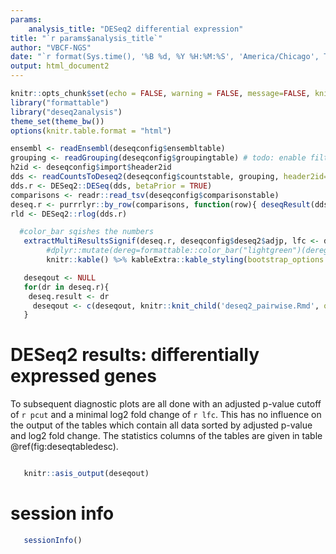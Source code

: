 ```yaml
---
params: 
    analysis_title: "DESeq2 differential expression"
title: "`r params$analysis_title`"
author: "VBCF-NGS"
date: "`r format(Sys.time(), '%B %d, %Y %H:%M:%S', 'America/Chicago', T)`"
output: html_document2
---
```


```r
knitr::opts_chunk$set(echo = FALSE, warning = FALSE, message=FALSE, knitr.table.format = "html")
library("formattable")
library("deseq2analysis")
theme_set(theme_bw())
options(knitr.table.format = "html") 
```

```r
ensembl <- readEnsembl(deseqconfig$ensembltable)
grouping <- readGrouping(deseqconfig$groupingtable) # todo: enable filter grouping in deseqconfig
h2id <- deseqconfig$import$header2id
dds <- readCountsToDeseq2(deseqconfig$countstable, grouping, header2id=get(h2id), remove_genes = NULL, metacols=deseqconfig$import$metacols, skip=deseqconfig$import$skip)
dds.r <- DESeq2::DESeq(dds, betaPrior = TRUE)
comparisons <- readr::read_tsv(deseqconfig$comparisonstable)
deseq.r <- purrrlyr::by_row(comparisons, function(row){ deseqResult(dds.r, row$cond1, row$cond2) }) %>% dplyr::pull(.out)
rld <- DESeq2::rlog(dds.r)
```

```r

  #color_bar sqishes the numbers
   extractMultiResultsSignif(deseq.r, deseqconfig$deseq2$adjp, lfc <- deseqconfig$deseq2$log2fc)  %>% 
        #dplyr::mutate(dereg=formattable::color_bar("lightgreen")(dereg), up=formattable::color_bar("lightyellow")(up), down=formattable::color_bar("lightorange")(down)) %>%
        knitr::kable() %>% kableExtra::kable_styling(bootstrap_options = c("striped", "hover"), latex_options = "striped")

```

```r
   deseqout <- NULL
   for(dr in deseq.r){ 
    deseq.result <- dr
     deseqout <- c(deseqout, knitr::knit_child('deseq2_pairwise.Rmd', options = list(echo = FALSE, warning = FALSE,results = 'hide')))
   }
```

# DESeq2 results: differentially expressed genes

To subsequent diagnostic plots are all done with 
an adjusted p-value cutoff of `r pcut` and a minimal
log2 fold change of `r lfc`. This has no influence on the output of the tables which contain all data
sorted by adjusted p-value and log2 fold change. The statistics columns of the tables are given in table \@ref(fig:deseqtabledesc).

```r
     

```


```r
   knitr::asis_output(deseqout)
```

# session info
```r
   sessionInfo()
```
